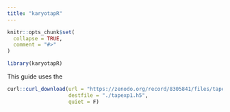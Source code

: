 ```yaml
---
title: "karyotapR"
---
```


```r
knitr::opts_chunk$set(
  collapse = TRUE,
  comment = "#>"
)
```

```r
library(karyotapR)
```

This guide uses the 

```r
curl::curl_download(url = "https://zenodo.org/record/8305841/files/tapestri-experiment01-panelv1.h5?download=1", 
                    destfile = "./tapexp1.h5", 
                    quiet = F)
```

